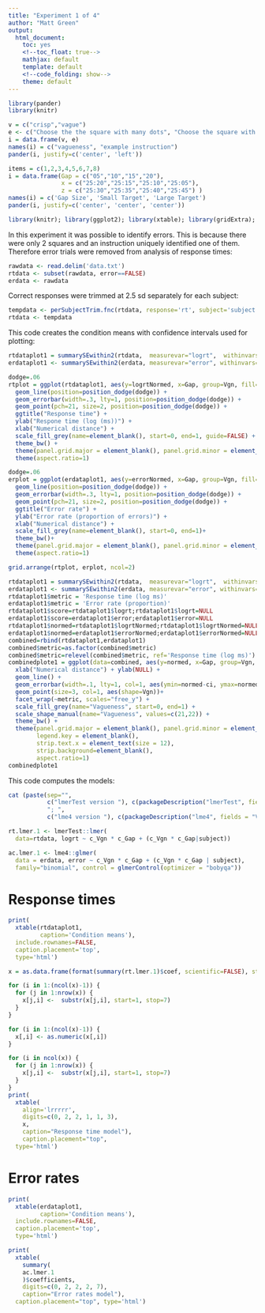 ```yaml
---
title: "Experiment 1 of 4"
author: "Matt Green"
output:
  html_document:
    toc: yes
    <!--toc_float: true-->
    mathjax: default
    template: default
    <!--code_folding: show-->
    theme: default
---  
```

<style>
table, th, td {
    border: 1px grey;
    border-collapse: collapse;
    padding:2px 5px 2px 5px
}  
</style>



```r
library(pander)
library(knitr)
```

```r
v = c("crisp","vague")
e <- c("Choose the the square with many dots", "Choose the square with 20 dots")
i = data.frame(v, e)
names(i) = c("vagueness", "example instruction")
pander(i, justify=c('center', 'left'))
```

```r
items = c(1,2,3,4,5,6,7,8)
i = data.frame(Gap = c("05","10","15","20"),
               x = c("25:20","25:15","25:10","25:05"),
               z = c("25:30","25:35","25:40","25:45") )
names(i) = c('Gap Size', 'Small Target', 'Large Target')
pander(i, justify=c('center', 'center', 'center'))
```

```r
library(knitr); library(ggplot2); library(xtable); library(gridExtra); library(lme4); library(lmerTest);  library(data.table); library(dplyr); library(dtplyr); library(pander); library(LMERConvenienceFunctions); source('summarySEwithin2.R') 
```

In this experiment it was possible to identify errors.
This is because there were only 2 squares and an instruction uniquely identified one of them.
Therefore error trials were removed from analysis of response times:

```r
rawdata <- read.delim('data.txt')
rtdata <- subset(rawdata, error==FALSE)
erdata <- rawdata
```

Correct responses were trimmed at 2.5 sd separately for each subject:

```r
tempdata <- perSubjectTrim.fnc(rtdata, response='rt', subject='subject', trim = 2.5)$data
rtdata <- tempdata
```

This code creates the condition means with confidence intervals used for plotting:

```r
rtdataplot1 = summarySEwithin2(rtdata,  measurevar="logrt",  withinvars=c("Vgn","Gap"), idvar="subject")
erdataplot1 <- summarySEwithin2(erdata, measurevar="error", withinvars=c("Vgn","Gap"), idvar="subject")
```

```r
dodge=.06
rtplot = ggplot(rtdataplot1, aes(y=logrtNormed, x=Gap, group=Vgn, fill=Vgn, shape=Vgn, ymin=logrtNormed-ci, ymax=logrtNormed+ci)) + 
  geom_line(position=position_dodge(dodge)) + 
  geom_errorbar(width=.3, lty=1, position=position_dodge(dodge)) + 
  geom_point(pch=21, size=2, position=position_dodge(dodge)) +
  ggtitle("Response time") + 
  ylab("Respone time (log (ms))") + 
  xlab("Numerical distance") +
  scale_fill_grey(name=element_blank(), start=0, end=1, guide=FALSE) +
  theme_bw() +
  theme(panel.grid.major = element_blank(), panel.grid.minor = element_blank(), legend.key = element_blank() ) +
  theme(aspect.ratio=1) 
```

```r
dodge=.06
erplot = ggplot(erdataplot1, aes(y=errorNormed, x=Gap, group=Vgn, fill=Vgn, shape=Vgn, ymin=errorNormed-ci, ymax=errorNormed+ci)) + 
  geom_line(position=position_dodge(dodge)) + 
  geom_errorbar(width=.3, lty=1, position=position_dodge(dodge)) + 
  geom_point(pch=21, size=2, position=position_dodge(dodge)) +
  ggtitle("Error rate") + 
  ylab("Error rate (proportion of errors)") + 
  xlab("Numerical distance") +
  scale_fill_grey(name=element_blank(), start=0, end=1)+
  theme_bw()+
  theme(panel.grid.major = element_blank(), panel.grid.minor = element_blank(), legend.key = element_blank() )+
  theme(aspect.ratio=1) 
```


```r
grid.arrange(rtplot, erplot, ncol=2)
```

```r
rtdataplot1 = summarySEwithin2(rtdata,  measurevar="logrt",  withinvars=c("Vgn","Gap"), idvar="subject")
erdataplot1 <- summarySEwithin2(erdata, measurevar="error", withinvars=c("Vgn","Gap"), idvar="subject")
rtdataplot1$metric = 'Response time (log ms)'
erdataplot1$metric = 'Error rate (proportion)'
rtdataplot1$score=rtdataplot1$logrt;rtdataplot1$logrt=NULL
erdataplot1$score=erdataplot1$error;erdataplot1$error=NULL
rtdataplot1$normed=rtdataplot1$logrtNormed;rtdataplot1$logrtNormed=NULL
erdataplot1$normed=erdataplot1$errorNormed;erdataplot1$errorNormed=NULL
combined=rbind(rtdataplot1,erdataplot1)
combined$metric=as.factor(combined$metric)
combined$metric=relevel(combined$metric, ref='Response time (log ms)')
combinedplote1 = ggplot(data=combined, aes(y=normed, x=Gap, group=Vgn, fill=Vgn)) +
  xlab("Numerical distance") + ylab(NULL) +
  geom_line() +
  geom_errorbar(width=.1, lty=1, col=1, aes(ymin=normed-ci, ymax=normed+ci)) +
  geom_point(size=3, col=1, aes(shape=Vgn))+
  facet_wrap(~metric, scales="free_y") +
  scale_fill_grey(name="Vagueness", start=0, end=1) +
  scale_shape_manual(name="Vagueness", values=c(21,22)) +
  theme_bw() +
  theme(panel.grid.major = element_blank(), panel.grid.minor = element_blank(), 
        legend.key = element_blank(),
        strip.text.x = element_text(size = 12),
        strip.background=element_blank(),
        aspect.ratio=1)
combinedplote1
```

This code computes the models:

```r
cat (paste(sep="", 
           c("lmerTest version "), c(packageDescription("lmerTest", fields = "Version")),
           "; ", 
           c("lme4 version "), c(packageDescription("lme4", fields = "Version"))) ) 
```

```r
rt.lmer.1 <- lmerTest::lmer(
  data=rtdata, logrt ~ c_Vgn * c_Gap + (c_Vgn * c_Gap|subject))

ac.lmer.1 <- lme4::glmer(
  data = erdata, error ~ c_Vgn * c_Gap + (c_Vgn * c_Gap | subject), 
  family="binomial", control = glmerControl(optimizer = "bobyqa"))
```

# Response times

```r
print(
  xtable(rtdataplot1,
         caption='Condition means'),
  include.rownames=FALSE,
  caption.placement='top',
  type='html')
```

```r
x = as.data.frame(format(summary(rt.lmer.1)$coef, scientific=FALSE), stringsAsFactors = FALSE)

for (i in 1:(ncol(x)-1)) {
  for (j in 1:nrow(x)) {
    x[j,i] <-  substr(x[j,i], start=1, stop=7)
  }
}

for (i in 1:(ncol(x)-1)) {
  x[,i] <- as.numeric(x[,i])
}

for (i in ncol(x)) {
  for (j in 1:nrow(x)) {
    x[j,i] <-  substr(x[j,i], start=1, stop=7)
  }
}
print(
  xtable(
    align='lrrrrr', 
    digits=c(0, 2, 2, 1, 1, 3),
    x,
    caption="Response time model"), 
    caption.placement="top", 
  type='html')
```


# Error rates

```r
print(
  xtable(erdataplot1,
         caption='Condition means'),
  include.rownames=FALSE,
  caption.placement='top',
  type='html')
```

```r
print(
  xtable(
    summary(
    ac.lmer.1
    )$coefficients,
    digits=c(0, 2, 2, 2, 7), 
    caption="Error rates model"),
  caption.placement="top", type='html')
```


